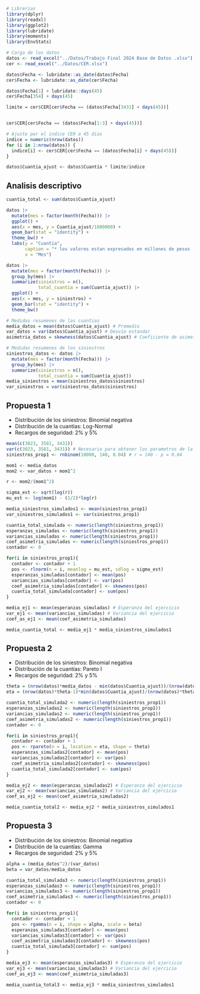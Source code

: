 ```r
# Librerias
library(dplyr)
library(readxl)
library(ggplot2)
library(lubridate)
library(moments)
library(EnvStats)
```


```r
# Carga de los datos
datos <- read_excel("../Datos/Trabajo Final 2024 Base de Datos .xlsx")
cer <- read_excel("../Datos/CER.xlsx")

datos$Fecha <- lubridate::as_date(datos$Fecha)
cer$Fecha <- lubridate::as_date(cer$Fecha)

datos$Fecha[1] + lubridate::days(45)
cer$Fecha[354] + days(45)
```


```r
limite = cer$CER[cer$Fecha == (datos$Fecha[3431] + days(45))] 


cer$CER[cer$Fecha == (datos$Fecha[1:3] + days(45))]
```

```r
# Ajuste por el indice CER a 45 dias
indice = numeric(nrow(datos))
for (i in 1:nrow(datos)) {
  indice[i] <- cer$CER[cer$Fecha == (datos$Fecha[i] + days(45))]
}

datos$Cuantia_ajust <- datos$Cuantía * limite/indice
```

## Analisis descriptivo

```r
cuantia_total <- sum(datos$Cuantia_ajust)
```
```r
datos |> 
  mutate(mes = factor(month(Fecha))) |> 
  ggplot() +
  aes(x = mes, y = Cuantia_ajust/1000000) +
  geom_bar(stat = "identity") +
  theme_bw() +
  labs(y = "Cuantia", 
       caption = "* los valores estan expresados en millones de pesos (ej:150 son 150 millones)",
       x = "Mes")
```
```r
datos |> 
  mutate(mes = factor(month(Fecha))) |>
  group_by(mes) |> 
  summarize(siniestros = n(),
            total_cuantia = sum(Cuantia_ajust)) |> 
  ggplot() +
  aes(x = mes, y = siniestros) +
  geom_bar(stat = "identity") +
  theme_bw()
```
```r
# Medidas resumenes de las cuantias
media_datos = mean(datos$Cuantia_ajust) # Promedio
var_datos = var(datos$Cuantia_ajust) # Desvío estandar
asimetria_datos = skewness(datos$Cuantia_ajust) # Coeficiente de asimetría

# Medidas resumenes de los siniestros
siniestros_datos <- datos |> 
  mutate(mes = factor(month(Fecha))) |>
  group_by(mes) |> 
  summarize(siniestros = n(),
            total_cuantia = sum(Cuantia_ajust))
media_siniestros = mean(siniestros_datos$siniestros)
var_siniestros = var(siniestros_datos$siniestros)
```

## Propuesta 1

- Distribución de los siniestros: Binomial negativa
- Distribución de la cuantías: Log-Normal
- Recargos de seguridad: 2% y 5%


```r
mean(c(3023, 3581, 3431))
var(c(3023, 3581, 3431)) # Necesario para obtener los parametros de la binomial negativa
siniestros_prop1 <- rnbinom(10000, 140, 0.04) # r = 140 - p = 0.04
```

```r
mom1 <- media_datos
mom2 <- var_datos + mom1^2

r <- mom2/(mom1^2)

sigma_est <- sqrt(log(r))
mu_est <- log(mom1) - (1/2)*log(r)

media_siniestros_simulados1 <- mean(siniestros_prop1)
var_siniestros_simulados1 <- var(siniestros_prop1)

cuantia_total_simulada <- numeric(length(siniestros_prop1))
esperanzas_simuladas <- numeric(length(siniestros_prop1))
variancias_simuladas <- numeric(length(siniestros_prop1))
coef_asimetria_simuladas <- numeric(length(siniestros_prop1))
contador <- 0

for(i in siniestros_prop1){
  contador <- contador + 1
  pos <- rlnorm(n = i, meanlog = mu_est, sdlog = sigma_est)
  esperanzas_simuladas[contador] <- mean(pos)
  variancias_simuladas[contador] <- var(pos)
  coef_asimetria_simuladas[contador] <- skewness(pos)
  cuantia_total_simulada[contador] <- sum(pos)
}

media_ej1 <- mean(esperanzas_simuladas) # Esperanza del ejercicio
var_ej1 <- mean(variancias_simuladas) # Variancia del ejercicio
coef_as_ej1 <- mean(coef_asimetria_simuladas)

media_cuantia_total <- media_ej1 * media_siniestros_simulados1
```
## Propuesta 2

- Distribución de los siniestros: Binomial negativa
- Distribución de la cuantías: Pareto I
- Recargos de seguridad: 2% y 5%

```r
theta = (nrow(datos)*media_datos - min(datos$Cuantia_ajust))/(nrow(datos)*(media_datos - min(datos$Cuantia_ajust)))
eta = (nrow(datos)*theta-1)*min(datos$Cuantia_ajust)/(nrow(datos)*theta)

cuantia_total_simulada2 <- numeric(length(siniestros_prop1))
esperanzas_simuladas2 <- numeric(length(siniestros_prop1))
variancias_simuladas2 <- numeric(length(siniestros_prop1))
coef_asimetria_simuladas2 <- numeric(length(siniestros_prop1))
contador <- 0

for(i in siniestros_prop1){
  contador <- contador + 1
  pos <- rpareto(n = i, location = eta, shape = theta)
  esperanzas_simuladas2[contador] <- mean(pos)
  variancias_simuladas2[contador] <- var(pos)
  coef_asimetria_simuladas2[contador] <- skewness(pos)
  cuantia_total_simulada2[contador] <- sum(pos)
}

media_ej2 <- mean(esperanzas_simuladas2) # Esperanza del ejercicio
var_ej2 <- mean(variancias_simuladas2) # Variancia del ejercicio
coef_as_ej2 <- mean(coef_asimetria_simuladas2)

media_cuantia_total2 <- media_ej2 * media_siniestros_simulados1
```

## Propuesta 3

- Distribución de los siniestros: Binomial negativa
- Distribución de la cuantías: Gamma
- Recargos de seguridad: 2% y 5%

```r
alpha = (media_datos^2)/(var_datos)
beta = var_datos/media_datos

cuantia_total_simulada3 <- numeric(length(siniestros_prop1))
esperanzas_simuladas3 <- numeric(length(siniestros_prop1))
variancias_simuladas3 <- numeric(length(siniestros_prop1))
coef_asimetria_simuladas3 <- numeric(length(siniestros_prop1))
contador <- 0

for(i in siniestros_prop1){
  contador <- contador + 1
  pos <- rgamma(n = i, shape = alpha, scale = beta)
  esperanzas_simuladas3[contador] <- mean(pos)
  variancias_simuladas3[contador] <- var(pos)
  coef_asimetria_simuladas3[contador] <- skewness(pos)
  cuantia_total_simulada3[contador] <- sum(pos)
}

media_ej3 <- mean(esperanzas_simuladas3) # Esperanza del ejercicio
var_ej3 <- mean(variancias_simuladas3) # Variancia del ejercicio
coef_as_ej3 <- mean(coef_asimetria_simuladas3)

media_cuantia_total3 <- media_ej3 * media_siniestros_simulados1
```


